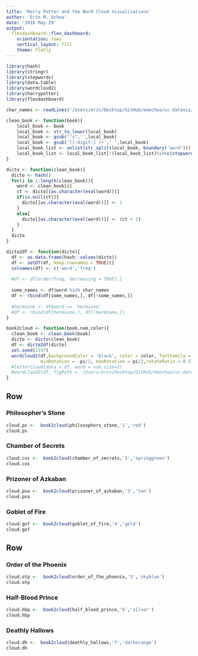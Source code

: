 ```yaml
---
title: 'Harry Potter and the Word Cloud Visualizations'
author: 'Erin M. Ochoa'
date: '2018 May 29'
output: 
  flexdashboard::flex_dashboard:
    orientation: rows
    vertical_layout: fill
    theme: flatly
---
```


```r
library(hash)
library(stringr)
library(stopwords)
library(data.table)
library(wordcloud2)
library(harrypotter)
library(flexdashboard)
```


```r
char_names <- readLines('/Users/erin/Desktop/GitHub/emochoa/uc-dataviz/ntg-emochoa/clean_chars.txt')

clean_book <- function(book){
    local_book <- book
    local_book <- str_to_lower(local_book)
    local_book <- gsub("'s",'',local_book)
    local_book <- gsub('[[:digit:] ]+',' ',local_book)
    local_book_list <- unlist(str_split(local_book, boundary('word')))
    local_book_list <- local_book_list[!(local_book_list)%in%c(stopwords(),'harry','said','c')]
}

dicto <- function(clean_book){
  dicto <- hash()
  for(i in 1:length(clean_book)){
    word <- clean_book[i]
    ct <- dicto[[as.character(eval(word))]]
    if(is.null(ct)){
      dicto[[as.character(eval(word))]] <- 1
    }
    else{
      dicto[[as.character(eval(word))]] <- (ct + 1)
    }
  }
  dicto
}

dicto2df <- function(dicto){
  df <- as.data.frame(hash::values(dicto))
  df <- setDT(df, keep.rownames = TRUE)[]
  colnames(df) <- c('word','freq')
  
  #df <- df[order(freq, decreasing = TRUE),]
  
  some_names <- df$word %in% char_names
  df <- rbind(df[some_names,], df[!some_names,])
  
  #hermione <- df$word == 'hermione'
  #df <- rbind(df[hermione,], df[!hermione,])
}

book2cloud <- function(book,num,color){
  clean_book <- clean_book(book)
  dicto <- dicto(clean_book)
  df <- dicto2df(dicto)
  set.seed(1337)
  wordcloud2(df,backgroundColor = 'black', color = color, fontFamily = 'sans-serif',fontWeight='normal',
             minRotation = -pi/2, maxRotation = pi/2,rotateRatio = 0.5)#'random-light')#monospace
  #letterCloud(data = df, word = num,size=2)
  #wordcloud2(df, figPath = '/Users/erin/Desktop/GitHub/emochoa/uc-dataviz/ntg-emochoa/twitter.jpg')
}
```

Row
---

### Philosopher's Stone

```r
cloud.ps <-  book2cloud(philosophers_stone,'1','red')
cloud.ps
```

### Chamber of Secrets
```r
cloud.cos <-  book2cloud(chamber_of_secrets,'2','springgreen')
cloud.cos
```


### Prizoner of Azkaban
```r
cloud.poa <-  book2cloud(prisoner_of_azkaban,'3','tan')
cloud.poa
```

### Goblet of Fire
```r
cloud.gof <-  book2cloud(goblet_of_fire,'4','gold')
cloud.gof
```

Row
---

### Order of the Phoenix
```r
cloud.otp <-  book2cloud(order_of_the_phoenix,'5','skyblue')
cloud.otp
```

### Half-Blood Prince
```r
cloud.hbp <-  book2cloud(half_blood_prince,'6','silver')
cloud.hbp
```

### Deathly Hallows
```r
cloud.dh <-  book2cloud(deathly_hallows,'7','darkorange')
cloud.dh
```